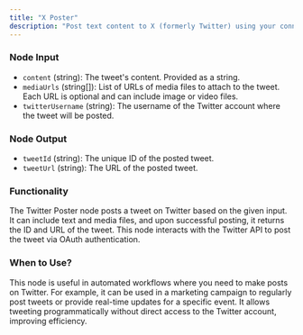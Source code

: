 ```yaml
---
title: "X Poster"
description: "Post text content to X (formerly Twitter) using your connected X account."
---
```

### Node Input

- `content` (string): The tweet's content. Provided as a string.
- `mediaUrls` (string[]): List of URLs of media files to attach to the tweet. Each URL is optional and can include image or video files.
- `twitterUsername` (string): The username of the Twitter account where the tweet will be posted.

### Node Output

- `tweetId` (string): The unique ID of the posted tweet.
- `tweetUrl` (string): The URL of the posted tweet.

### Functionality

The Twitter Poster node posts a tweet on Twitter based on the given input. It can include text and media files, and upon successful posting, it returns the ID and URL of the tweet. This node interacts with the Twitter API to post the tweet via OAuth authentication.

### When to Use?

This node is useful in automated workflows where you need to make posts on Twitter. For example, it can be used in a marketing campaign to regularly post tweets or provide real-time updates for a specific event. It allows tweeting programmatically without direct access to the Twitter account, improving efficiency.